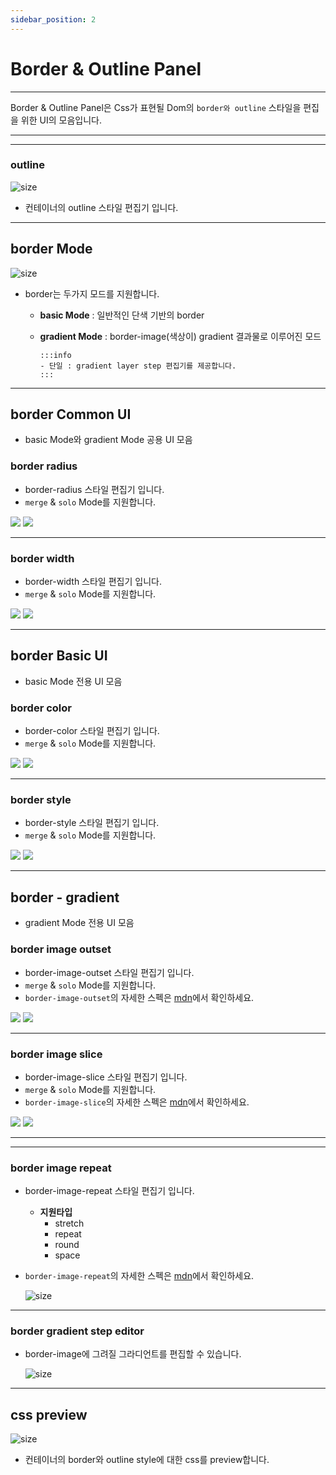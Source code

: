 ```yaml
---
sidebar_position: 2
---
```



# Border & Outline Panel

<hr/>

Border & Outline Panel은 Css가 표현될 Dom의 ```border와 outline``` 스타일을 편집을 위한 UI의 모음입니다.


<hr/>

<TOCInline toc={toc}/>

<hr/>

### outline
![size](./img/border/ui_outline.png)

- 컨테이너의 outline 스타일 편집기 입니다.

<hr/>

## border Mode
![size](./img/border/ui_border_mode.png)

- border는 두가지 모드를 지원합니다.
  - **basic Mode** : 일반적인 단색 기반의 border
  - **gradient Mode** : border-image(색상이) gradient 결과물로 이루어진 모드

		:::info
		- 단일 : gradient layer step 편집기를 제공합니다.
		:::


<hr/>

## border Common UI
- basic Mode와 gradient Mode 공용 UI 모음
### border radius
- border-radius 스타일 편집기 입니다.
- ```merge``` & ```solo``` Mode를 지원합니다.
<Tabs>
	<TabItem value="merge" label="merge mode" default>
		<img src={require('./img/border/ui_border_radius.png').default}/>
	</TabItem>
	<TabItem value="solo" label="solo mode" >
		<img src={require('./img/border/ui_border_radius_solo.png').default}/>
	</TabItem>
</Tabs>


<hr/>

### border width
- border-width 스타일 편집기 입니다.
- ```merge``` & ```solo``` Mode를 지원합니다.
<Tabs>
	<TabItem value="merge" label="merge mode" default>
		<img src={require('./img/border/ui_border_width.png').default}/>
	</TabItem>
	<TabItem value="solo" label="solo mode" >
		<img src={require('./img/border/ui_border_width_solo.png').default}/>
	</TabItem>
</Tabs>

<hr/>

## border Basic UI
- basic Mode 전용 UI 모음

### border color
- border-color 스타일 편집기 입니다.
- ```merge``` & ```solo``` Mode를 지원합니다.
<Tabs>
	<TabItem value="merge" label="merge mode" default>
		<img src={require('./img/border/ui_border_color.png').default}/>
	</TabItem>
	<TabItem value="solo" label="solo mode" >
		<img src={require('./img/border/ui_border_color_solo.png').default}/>
	</TabItem>
</Tabs>

<hr/>


### border style
- border-style 스타일 편집기 입니다.
- ```merge``` & ```solo``` Mode를 지원합니다.
<Tabs>
	<TabItem value="merge" label="merge mode" default>
		<img src={require('./img/border/ui_border_style.png').default}/>
	</TabItem>
	<TabItem value="solo" label="solo mode" >
		<img src={require('./img/border/ui_border_style_solo.png').default}/>
	</TabItem>
</Tabs>

<hr/>


## border - gradient
- gradient Mode 전용 UI 모음
### border image outset
- border-image-outset 스타일 편집기 입니다.
- ```merge``` & ```solo``` Mode를 지원합니다.
- ```border-image-outset```의 자세한 스펙은 [mdn](https://developer.mozilla.org/ko/docs/Web/CSS/border-image-outset)에서 확인하세요.
<Tabs>
	<TabItem value="merge" label="merge mode" default>
		<img src={require('./img/border/ui_gradient_border_image_outset.png').default}/>
	</TabItem>
	<TabItem value="solo" label="solo mode" >
		<img src={require('./img/border/ui_gradient_border_image_outset_solo.png').default}/>
	</TabItem>
</Tabs>

<hr/>

### border image slice
- border-image-slice 스타일 편집기 입니다.
- ```merge``` & ```solo``` Mode를 지원합니다.
- ```border-image-slice```의 자세한 스펙은 [mdn](https://developer.mozilla.org/ko/docs/Web/CSS/border-image-slice)에서 확인하세요.
<Tabs>
	<TabItem value="merge" label="merge mode" default>
		<img src={require('./img/border/ui_gradient_border_image_slice.png').default}/>
	</TabItem>
	<TabItem value="solo" label="solo mode" >
		<img src={require('./img/border/ui_gradient_border_image_slice_solo.png').default}/>
	</TabItem>
</Tabs>

<hr/>

<hr/>

### border image repeat
- border-image-repeat 스타일 편집기 입니다.
	-	**지원타입**
		- stretch
		- repeat
		- round
		- space

- ```border-image-repeat```의 자세한 스펙은 [mdn](https://developer.mozilla.org/ko/docs/Web/CSS/border-image-repeat)에서 확인하세요.

	![size](./img/border/ui_gradient_border_image_repeat.png)

<hr/>

### border gradient step editor
- border-image에 그려질 그라디언트를 편집할 수 있습니다.

	![size](./img/border/ui_gradient_step_edit.png)

<hr/>


## css preview
![size](./img/border/ui_css_preview.png)

- 컨테이너의 border와 outline style에 대한 css를 preview합니다.